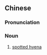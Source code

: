 ==Chinese==
{{zh-forms|type=12}}
{{wikipedia|lang=zh}}

===Pronunciation===
{{zh-pron
|m=bānliègǒu
|c=baan1 lip6 gau2
|cat=n
}}

===Noun===
{{zh-noun}}

# [[spotted hyena]]